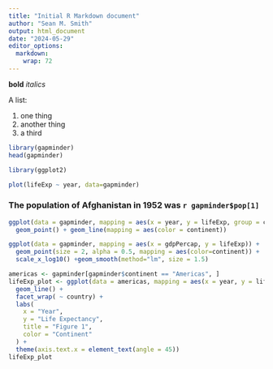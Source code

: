 ---
title: "Initial R Markdown document"
author: "Sean M. Smith"
output: html_document
date: "2024-05-29"
editor_options: 
  markdown: 
    wrap: 72
---

**bold** *italics*

A list: 

1. one thing 
2. another thing 
1. a third


``` {r load-library}
library(gapminder)
head(gapminder)
```


```{r load-libs, echo=FALSE, message=FALSE}
library(ggplot2)

```

```{r make-plot}
plot(lifeExp ~ year, data=gapminder)
```

### The population of Afghanistan in 1952 was `r gapminder$pop[1]`

```{r}
ggplot(data = gapminder, mapping = aes(x = year, y = lifeExp, group = country)) +
  geom_point() + geom_line(mapping = aes(color = continent))
```
```{r}
ggplot(data = gapminder, mapping = aes(x = gdpPercap, y = lifeExp)) +
  geom_point(size = 2, alpha = 0.5, mapping = aes(color=continent)) + 
  scale_x_log10() +geom_smooth(method="lm", size = 1.5)
```

```{r}
americas <- gapminder[gapminder$continent == "Americas", ]
lifeExp_plot <- ggplot(data = americas, mapping = aes(x = year, y = lifeExp, color = continent)) +
  geom_line() + 
  facet_wrap( ~ country) +
  labs(
    x = "Year",
    y = "Life Expectancy",
    title = "Figure 1",
    color = "Continent"
  ) +
  theme(axis.text.x = element_text(angle = 45))
lifeExp_plot
```

